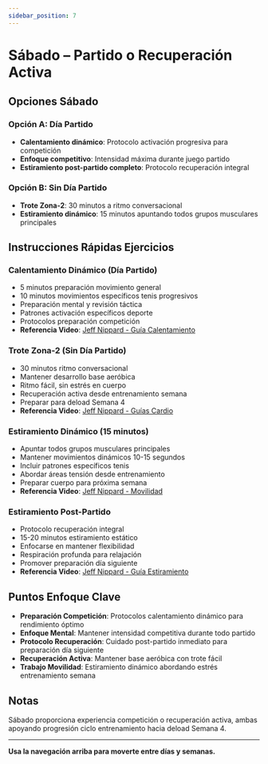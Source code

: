 ```yaml
---
sidebar_position: 7
---
```



<WorkoutNav weekNumber={3} />

# Sábado – Partido o Recuperación Activa

## Opciones Sábado

### Opción A: Día Partido
- **Calentamiento dinámico**: Protocolo activación progresiva para competición
- **Enfoque competitivo**: Intensidad máxima durante juego partido
- **Estiramiento post-partido completo**: Protocolo recuperación integral

### Opción B: Sin Día Partido
- **Trote Zona-2**: 30 minutos a ritmo conversacional
- **Estiramiento dinámico**: 15 minutos apuntando todos grupos musculares principales

## Instrucciones Rápidas Ejercicios

### Calentamiento Dinámico (Día Partido)
- 5 minutos preparación movimiento general
- 10 minutos movimientos específicos tenis progresivos
- Preparación mental y revisión táctica
- Patrones activación específicos deporte
- Protocolos preparación competición
- **Referencia Video**: [Jeff Nippard - Guía Calentamiento](https://www.youtube.com/watch?v=8wPpK6xW9s8)

### Trote Zona-2 (Sin Día Partido)
- 30 minutos ritmo conversacional
- Mantener desarrollo base aeróbica
- Ritmo fácil, sin estrés en cuerpo
- Recuperación activa desde entrenamiento semana
- Preparar para deload Semana 4
- **Referencia Video**: [Jeff Nippard - Guías Cardio](https://www.youtube.com/watch?v=Kl0ht3ow8TQ)

### Estiramiento Dinámico (15 minutos)
- Apuntar todos grupos musculares principales
- Mantener movimientos dinámicos 10-15 segundos
- Incluir patrones específicos tenis
- Abordar áreas tensión desde entrenamiento
- Preparar cuerpo para próxima semana
- **Referencia Video**: [Jeff Nippard - Movilidad](https://www.youtube.com/watch?v=8wPpK6xW9s8)

### Estiramiento Post-Partido
- Protocolo recuperación integral
- 15-20 minutos estiramiento estático
- Enfocarse en mantener flexibilidad
- Respiración profunda para relajación
- Promover preparación día siguiente
- **Referencia Video**: [Jeff Nippard - Guía Estiramiento](https://www.youtube.com/watch?v=8wPpK6xW9s8)

## Puntos Enfoque Clave

- **Preparación Competición**: Protocolos calentamiento dinámico para rendimiento óptimo
- **Enfoque Mental**: Mantener intensidad competitiva durante todo partido
- **Protocolo Recuperación**: Cuidado post-partido inmediato para preparación día siguiente
- **Recuperación Activa**: Mantener base aeróbica con trote fácil
- **Trabajo Movilidad**: Estiramiento dinámico abordando estrés entrenamiento semana

## Notas

Sábado proporciona experiencia competición o recuperación activa, ambas apoyando progresión ciclo entrenamiento hacia deload Semana 4.

---

**Usa la navegación arriba para moverte entre días y semanas.**